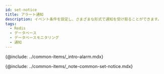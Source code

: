 ```yaml
---
id: set-notice
title: アラート通知
description: イベント条件を設定し、さまざまな形式で通知を受け取ることができます。
tags:
  - Redis
  - データベース
  - データベースモニタリング
  - 通知
---
```


{@include: ../common-items/_intro-alarm.mdx}

{@include: ../common-items/_note-common-set-notice.mdx}
